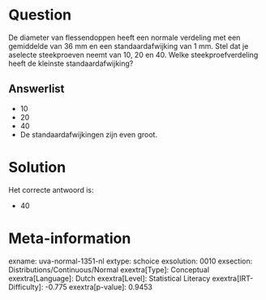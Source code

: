 Question
========

De diameter van flessendoppen heeft een normale verdeling met een
gemiddelde van 36 mm en een standaardafwijking van 1 mm. Stel dat je
aselecte steekproeven neemt van 10, 20 en 40. Welke steekproefverdeling
heeft de kleinste standaardafwijking?

Answerlist
----------

* 10
* 20
* 40
* De standaardafwijkingen zijn even groot.

Solution
========

Het correcte antwoord is: 

* 40

Meta-information
================
exname: uva-normal-1351-nl
extype: schoice
exsolution: 0010
exsection: Distributions/Continuous/Normal
exextra[Type]: Conceptual
exextra[Language]: Dutch
exextra[Level]: Statistical Literacy
exextra[IRT-Difficulty]: -0.775
exextra[p-value]: 0.9453
